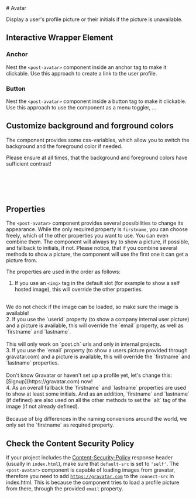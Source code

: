 
<Meta of={AvatarPictureStories} />

<div className="docs-title">
  # Avatar

  <nav>
    <link-design of={JSON.stringify(AvatarPictureStories)}></link-design>
  </nav>
</div>

<p className="lead">Display a user's profile picture or their initials if the picture is unavailable.</p>

<Canvas of={AvatarPictureStories.Default} sourceState="shown" />
<Controls of={AvatarPictureStories.Default} />

## Interactive Wrapper Element

### Anchor

Nest the `<post-avatar>` component inside an anchor tag to make it clickable.
Use this approach to create a link to the user profile.

<Canvas of={AvatarPictureStories.AnchorWrapped} sourceState="shown" />

### Button

Nest the `<post-avatar>` component inside a button tag to make it clickable.
Use this approach to use the component as a menu toggler, ...

<Canvas of={AvatarPictureStories.ButtonWrapped} sourceState="shown" />

## Customize background and forground colors

The component provides some css-variables, which allow you to switch the background and the foreground color if needed.

<post-alert type="warning">Please ensure at all times, that the background and foreground colors have sufficient contrast!</post-alert>

```scss
post-avatar {
  --post-avatar-bg: {your-custom-bg-color};
  --post-avatar-fg: {your-custom-fg-color};
}
```

## Properties

The `<post-avatar>` component provides several possibilities to change its appearance. While the only required property is `firstname`, you can choose freely, which of the other properties you want to use. You can even combine them. The component will always try to show a picture, if possible, and fallback to initials, if not.
Please notice, that if you combine several methods to show a picture, the component will use the first one it can get a picture from.

The properties are used in the order as follows:

1. If you use an `<img>` tag in the default slot (for example to show a self hosted image), this will override the other properties.<br/><br/>
  <div className="mb-regular alert alert-info alert-md">We do not check if the image can be loaded, so make sure the image is available!</div>
2. If you use the `userid` property (to show a company internal user picture) and a picture is available, this will override the `email` property, as well as `firstname` and `lastname`.<br/><br/>
  <div className="mb-regular alert alert-info alert-md">This will only work on `post.ch` urls and only in internal projects.</div>
3. If you use the `email` property (to show a users picture provided through gravatar.com) and a picture is available, this will override the `firstname` and `lastname` properties.<br/><br/>
  <div className="mb-regular alert alert-info alert-md">Don't know Gravatar or haven't set up a profile yet, let's change this: [Signup](https://gravatar.com) now!</div>
4. As an overall fallback the `firstname` and `lastname` properties are used to show at least some initials. And as an addition, `firstname` and `lastname` (if defined) are also used on all the other methods to set the `alt` tag of the image (if not already defined).<br/><br/>
  <div className="mb-regular alert alert-info alert-md">Because of big differences in the naming convenions around the world, we only set the `firstname` as required property.</div>

## Check the Content Security Policy

If your project includes the <a href="https://developer.mozilla.org/en-US/docs/Web/HTTP/Headers/Content-Security-Policy">Content-Security-Policy</a> response header (usually in `index.html`),
make sure that `default-src` is set to `'self'`. The `<post-avatar>` component is capable of loading images from gravatar, therefore you need to add [`https://gravatar.com`](https://gravatar.com/) to the `connect-src` in index.html. This is because the component tries to load a profile picture from there, through the provided `email` property.
